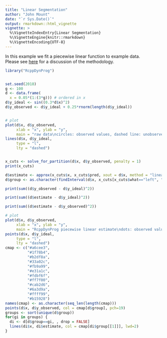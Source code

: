 ```yaml
---
title: "Linear Segmentation"
author: "John Mount"
date: "`r Sys.Date()`"
output: rmarkdown::html_vignette
vignette: >
  %\VignetteIndexEntry{Linear Segmentation}
  %\VignetteEngine{knitr::rmarkdown}
  %\VignetteEncoding{UTF-8}
---
```


In this example we fit a piecewise linear function to example data.  
Please see [here](https://github.com/WinVector/RcppDynProg) for a discussion of the methodology.

```r
library("RcppDynProg")


set.seed(2018)
g <- 100
d <- data.frame(
  x = 0.05*(1:(3*g))) # ordered in x
d$y_ideal <- sin((0.3*d$x)^2)
d$y_observed <- d$y_ideal + 0.25*rnorm(length(d$y_ideal))


# plot
plot(d$x, d$y_observed,
     xlab = "x", ylab = "y",
     main = "raw data\ncircles: observed values, dashed line: unobserved true values")
lines(d$x, d$y_ideal,
     type = "l",
     lty = "dashed")


x_cuts <- solve_for_partition(d$x, d$y_observed, penalty = 1)
print(x_cuts)

d$estimate <- approx(x_cuts$x, x_cuts$pred, xout = d$x, method = "linear", rule = 2)$y
d$group <- as.character(findInterval(d$x, x_cuts[x_cuts$what=="left", "x"]))
```

```r
print(sum((d$y_observed - d$y_ideal)^2))
```

```r
print(sum((d$estimate - d$y_ideal)^2))
```

```r
print(sum((d$estimate - d$y_observed)^2))
```

```r

# plot
plot(d$x, d$y_observed,
     xlab = "x", ylab = "y",
     main = "RcppDynProg piecewise linear estimate\ndots: observed values, segments: estimated shape")
points(d$x, d$y_ideal,
     type = "l",
     lty = "dashed")
cmap <- c("#a6cee3",
          "#1f78b4",
          "#b2df8a",
          "#33a02c",
          "#fb9a99",
          "#e31a1c",
          "#fdbf6f",
          "#ff7f00",
          "#cab2d6",
          "#6a3d9a",
          "#ffff99",
          "#b15928")
names(cmap) <- as.character(seq_len(length(cmap)))
points(d$x, d$y_observed, col = cmap[d$group], pch=19)
groups <- sort(unique(d$group))
for(gi in groups) {
  di <- d[d$group==gi, , drop = FALSE]
  lines(di$x, di$estimate, col = cmap[di$group[[1]]], lwd=2)
}
```

